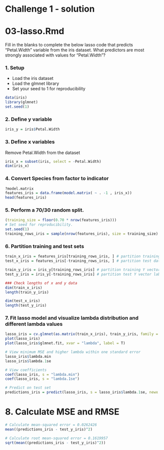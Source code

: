 # Challenge 1 - solution
# 03-lasso.Rmd 

Fill in the blanks to complete the below lasso code that predicts "Petal.Width" variable from the iris dataset. What predictors are most strongly associated with values for "Petal.Width"? 

### 1. Setup
- Load the iris dataset 
- Load the glmnet library
- Set your seed to 1 for reproducibility

```r
data(iris)
library(glmnet)
set.seed(1)
```

### 2. Define y variable

```r
iris_y = iris$Petal.Width
```

### 3. Define x variables

Remove Petal.Width from the dataset

```r
iris_x = subset(iris, select = -Petal.Width)
dim(iris_x)
```

### 4. Convert Species from factor to indicator

```r
?model.matrix
features_iris = data.frame(model.matrix( ~ . -1 , iris_x))
head(features_iris)
```

### 5. Perform a 70/30 random split.

```r
(training_size = floor(0.70 * nrow(features_iris)))
# Set seed for reproducibility.
set.seed(1)
training_rows_iris = sample(nrow(features_iris), size = training_size)
```

### 6. Partition training and test sets

```r
train_x_iris = features_iris[training_rows_iris, ] # partition training dataset
test_x_iris = features_iris[-training_rows_iris, ] # partition test dataset

train_y_iris = iris_y[training_rows_iris] # partition training Y vector labels
test_y_iris = iris_y[-training_rows_iris] # partition test Y vector labels

### Check lengths of x and y data
dim(train_x_iris)
length(train_y_iris)

dim(test_x_iris)
length(test_y_iris)
```

### 7. Fit lasso model and visualize lambda distribution and different lambda values

```r
lasso_iris = cv.glmnet(as.matrix(train_x_iris), train_y_iris, family = "gaussian", alpha = 1)
plot(lasso_iris)
plot(lasso_iris$glmnet.fit, xvar = "lambda", label = T)

# View minimum MSE and higher lambda within one standard error
lasso_iris$lambda.min
lasso_iris$lambda.1se

# View coefficients
coef(lasso_iris, s = "lambda.min")
coef(lasso_iris, s = "lambda.1se")

# Predict on test set
predictions_iris = predict(lasso_iris, s = lasso_iris$lambda.1se, newx = as.matrix(test_x_iris))
```

# 8. Calculate MSE and RMSE

```r
# Calculate mean-squared error = 0.0262426
mean((predictions_iris - test_y_iris)^2)

# Calculate root mean-squared error = 0.1619957
sqrt(mean((predictions_iris - test_y_iris)^2))
```
